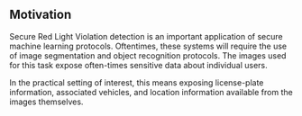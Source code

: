 ## Motivation

Secure Red Light Violation detection is an important application
of secure machine learning protocols. 
Oftentimes, these systems will require the use of image segmentation
and object recognition protocols. The images used for this 
task expose often-times sensitive data about individual users. 

In the practical setting of interest, this means exposing license-plate
information, associated vehicles, and location information 
available from the images themselves. 